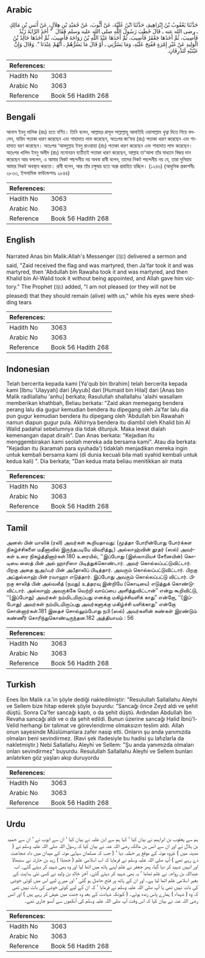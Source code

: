 ## Arabic


<div dir="rtl" lang="ar" style={{fontSize:'larger',backgroundColor:'#f8f9fa',padding:20}}>
حَدَّثَنَا يَعْقُوبُ بْنُ إِبْرَاهِيمَ، حَدَّثَنَا ابْنُ عُلَيَّةَ، عَنْ أَيُّوبَ، عَنْ حُمَيْدِ بْنِ هِلاَلٍ، عَنْ أَنَسِ بْنِ مَالِكٍ ـ رضى الله عنه ـ قَالَ خَطَبَ رَسُولُ اللَّهِ صلى الله عليه وسلم فَقَالَ ‏ "‏ أَخَذَ الرَّايَةَ زَيْدٌ فَأُصِيبَ، ثُمَّ أَخَذَهَا جَعْفَرٌ فَأُصِيبَ، ثُمَّ أَخَذَهَا عَبْدُ اللَّهِ بْنُ رَوَاحَةَ فَأُصِيبَ، ثُمَّ أَخَذَهَا خَالِدُ بْنُ الْوَلِيدِ عَنْ غَيْرِ إِمْرَةٍ فَفُتِحَ عَلَيْهِ، وَمَا يَسُرُّنِي ـ أَوْ قَالَ مَا يَسُرُّهُمْ ـ أَنَّهُمْ عِنْدَنَا ‏"‏‏.‏ وَقَالَ وَإِنَّ عَيْنَيْهِ لَتَذْرِفَانِ‏.‏
</div>
<div style={{backgroundColor:'#f8f9fa',padding:20, marginBottom: 10}}><table> <thead> <tr> <th>References:</th> <th></th> </tr> </thead> <tbody><tr><td>Hadith No</td><td>3063</td></tr><tr><td>Arabic No</td><td>3063</td></tr><tr><td>Reference</td><td>Book 56 Hadith 268</td></tr></tbody></table></div>

## Bengali


<div dir="ltr" lang="bn" style={{fontSize:'larger',backgroundColor:'#f8f9fa',padding:20}}>
আনাস ইবনু মালিক (রাঃ) হতে বর্ণিত। তিনি বলেন, আল্লাহর রাসূল সাল্লাল্লাহু আলাইহি ওয়াসাল্লাম খুত্বা দিতে গিয়ে বললেন, যায়িদ পতাকা ধারণ করেছেন এবং শাহাদাত লাভ করেছেন, অতঃপর জা‘ফর (রাঃ) পতাকা ধারণ করেছেন এবং শাহাদাত বরণ করেছেন। অতঃপর ‘আবদুল্লাহ ইবনু রাওয়াহা (রাঃ) পতাকা ধারণ করেছেন এবং শাহাদাত লাভ করেছেন। অতঃপর খালিদ ইবনু অলীদ (রাঃ) মনোনয়ন ব্যতীতই পতাকা ধারণ করেছেন, আল্লাহ তা‘আলা তাঁর মাধ্যমে বিজয় দান করেছেন আর বললেন, এ আমার নিকট পছন্দনীয় নয় অথবা রাবী বলেন, তাদের নিকট পছন্দনীয় নয় যে, তারা দুনিয়ায় আমার নিকট অবস্থান করতো। রাবী বলেন, আর তাঁর চক্ষুদ্বয় হতে অশ্রু প্রবাহিত হচ্ছিল। (১২৪৬) (আধুনিক প্রকাশনীঃ ২৮৩৩, ইসলামিক ফাউন্ডেশনঃ ২৮৪৪)
</div>
<div style={{backgroundColor:'#f8f9fa',padding:20, marginBottom: 10}}><table> <thead> <tr> <th>References:</th> <th></th> </tr> </thead> <tbody><tr><td>Hadith No</td><td>3063</td></tr><tr><td>Arabic No</td><td>3063</td></tr><tr><td>Reference</td><td>Book 56 Hadith 268</td></tr></tbody></table></div>

## English


<div dir="ltr" lang="en" style={{fontSize:'larger',backgroundColor:'#f8f9fa',padding:20}}>
Narrated Anas bin Malik:Allah's Messenger (ﷺ) delivered a sermon and said, "Zaid received the flag and was martyred, then Ja'far took it and was martyred, then 'Abdullah bin Rawaha took it and was martyred, and then Khalid bin Al-Walid took it without being appointed, and Allah gave him victory." The Prophet (ﷺ) added, "I am not pleased (or they will not be pleased) that they should remain (alive) with us," while his eyes were shedding tears
</div>
<div style={{backgroundColor:'#f8f9fa',padding:20, marginBottom: 10}}><table> <thead> <tr> <th>References:</th> <th></th> </tr> </thead> <tbody><tr><td>Hadith No</td><td>3063</td></tr><tr><td>Arabic No</td><td>3063</td></tr><tr><td>Reference</td><td>Book 56 Hadith 268</td></tr></tbody></table></div>

## Indonesian


<div dir="ltr" lang="id" style={{fontSize:'larger',backgroundColor:'#f8f9fa',padding:20}}>
Telah bercerita kepada kami [Ya'qub bin Ibrahim] telah bercerita kepada kami [Ibnu 'Ulayyah] dari [Ayyub] dari [Humaid bin Hilal] dari [Anas bin Malik radliallahu 'anhu] berkata; Rasulullah shallallahu 'alaihi wasallam memberikan khathbah, Beliau berkata: "Zaid akan memegang bendera perang lalu dia gugur kemudian bendera itu dipegang oleh Ja'far lalu dia pun gugur kemudian bendera itu dipegang oleh 'Abdullah bin Rawahah namun diapun gugur pula. Akhirnya bendera itu diambil oleh Khalid bin Al Walid padahal sebelumnya dia tidak ditunjuk. Maka lewat dialah kemenangan dapat diraih". Dan Anas berkata: "Kejadian itu menggembirakan kami seolah mereka ada bersama kami". Atau dia berkata: "Kejadian itu (karamah para syuhada') tidaklah menjadikan mereka ingin untuk kembali bersama kami (di dunia kecuali bila mati syahid kembali untuk kedua kali) ". Dia berkata; "Dan kedua mata beliau menitikkan air mata
</div>
<div style={{backgroundColor:'#f8f9fa',padding:20, marginBottom: 10}}><table> <thead> <tr> <th>References:</th> <th></th> </tr> </thead> <tbody><tr><td>Hadith No</td><td>3063</td></tr><tr><td>Arabic No</td><td>3063</td></tr><tr><td>Reference</td><td>Book 56 Hadith 268</td></tr></tbody></table></div>

## Tamil


<div dir="ltr" lang="ta" style={{fontSize:'larger',backgroundColor:'#f8f9fa',padding:20}}>
அனஸ் பின் மாலிக் (ரலி) அவர்கள் கூறியதாவது: (மூத்தா போரின்போது போர்க்கள நிகழ்ச்சிகளை மதீனாவில் இருந்தபடியே விவரித்து,) அல்லாஹ்வின் தூதர் (ஸல்) அவர்கள் உரை நிகழ்த்தினார்கள்.180 உரையில், ‘‘இப்போது (இஸ்லாமியச் சேனையின்) கொடியை ஸைத் பின் அல் ஹாரிஸா பிடித்துக்கொண்டார். அவர் கொல்லப்பட்டுவிட்டார். பிறகு அதை ஜஅஃபர் பின் அபீதாலிப் பிடித்தார். அவரும் கொல்லப்பட்டுவிட்டார். பிறகு அப்துல்லாஹ் பின் ரவாஹா எடுத்தார். இப்போது அவரும் கொல்லப்பட்டு விட்டார். பிறகு காலித் பின் அல்வலீத் (நமது) உத்தரவு இன்றியே (கொடியை) எடுத்துக் கொண்டுவிட்டார். அல்லாஹ் அவருக்கே வெற்றி வாய்ப்பை அளித்துவிட்டான்” என்று கூறிவிட்டு, ‘‘(இப்போது) அவர்கள் நம்மிடமிருப்பது எனக்கு மகிழ்ச்சியளிக் காது” என்றோ, ‘‘(இப்போது) அவர்கள் நம்மிடமிருப்பது அவர்களுக்கு மகிழ்ச்சி யளிக்காது” என்றோ சொன்னார்கள்.181 இதைச் சொல்லும்போது நபி (ஸல்) அவர்களின் கண்கள் இரண்டும் கண்ணீர் சொரிந்துகொண்டிருந்தன.182 அத்தியாயம் : 56
</div>
<div style={{backgroundColor:'#f8f9fa',padding:20, marginBottom: 10}}><table> <thead> <tr> <th>References:</th> <th></th> </tr> </thead> <tbody><tr><td>Hadith No</td><td>3063</td></tr><tr><td>Arabic No</td><td>3063</td></tr><tr><td>Reference</td><td>Book 56 Hadith 268</td></tr></tbody></table></div>

## Turkish


<div dir="ltr" lang="tr" style={{fontSize:'larger',backgroundColor:'#f8f9fa',padding:20}}>
Enes İbn Malik r.a.'in şöyle dediği nakledilmiştir: "Resulullah Sallallahu Aleyhi ve Sellem bize hitap ederek şöyle buyurdu: "Sancağı önce Zeyd aldı ve şehit düştü. Sonra Ca'fer sancağı kaptı, o da şehit düştü. Ardından Abdullah İbn Revaha sancağı aldı ve o da şehit edildi. Bunun üzerine sancağı Halid İbnü'l-Velid herhangi bir talimat ve görevlendirme olmaksızın teslim aldı. Allah onun sayesinde Müslümanlara zafer nasip etti. Onların şu anda yanımızda olmaları beni sevindirmez. (Ravi şek ifadesiyle bu hadisi şu lafızlarla da nakletmiştir.) Nebi Sallallahu Aleyhi ve Sellem: "Şu anda yanımızda olmaları onları sevindirmez" buyurdu. Resulullah Sallallahu Aleyhi ve Sellem bunları anlatırken göz yaşları akıp duruyordu
</div>
<div style={{backgroundColor:'#f8f9fa',padding:20, marginBottom: 10}}><table> <thead> <tr> <th>References:</th> <th></th> </tr> </thead> <tbody><tr><td>Hadith No</td><td>3063</td></tr><tr><td>Arabic No</td><td>3063</td></tr><tr><td>Reference</td><td>Book 56 Hadith 268</td></tr></tbody></table></div>

## Urdu


<div dir="rtl" lang="ur" style={{fontSize:'larger',backgroundColor:'#f8f9fa',padding:20}}>
ہم سے یعقوب بن ابراہیم نے بیان کیا ‘ کہا ہم سے ابن علیہ نے بیان کیا ‘ ان سے ایوب نے ‘ ان سے حمید بن ہلال نے اور ان سے انس بن مالک رضی اللہ عنہ نے بیان کیا کہ رسول اللہ صلی اللہ علیہ وسلم نے ( مدینہ میں ) غزوہ موتہ کے موقع پر خطبہ دیا ‘ ( جب کہ مسلمان سپاہی موتہ کے میدان میں داد شجاعت دے رہے تھے ) آپ صلی اللہ علیہ وسلم نے فرمایا کہ اب اسلامی عَلم ( جھنڈا ) زید بن حارثہ نے سنبھالا اور انہیں شہید کر دیا گیا، پھر جعفر نے عَلم اپنے ہاتھ میں اٹھا لیا اور وہ بھی شہید کر دیئے گئے۔ اب عبداللہ بن رواحہ نے عَلم تھاما ‘ یہ بھی شہید کر دیئے گئے۔ آخر خالد بن ولید نے کسی نئی ہدایت کے بغیر اسلامی عَلم اٹھا لیا ہے۔ اور ان کے ہاتھ پر فتح حاصل ہو گئی ‘ اور میرے لیے اس میں کوئی خوشی کی بات نہیں تھی یا آپ صلی اللہ علیہ وسلم نے فرمایا ‘ کہ ان کے لیے کوئی خوشی کی بات نہیں تھی کہ وہ ( شہداء ) ہمارے پاس زندہ ہوتے۔ ( کیونکہ شہادت کے بعد وہ جنت میں عیش کر رہے ہیں ) اور انس رضی اللہ عنہ نے بیان کیا کہ اس وقت آپ صلی اللہ علیہ وسلم کی آنکھوں سے آنسو جاری تھے۔
</div>
<div style={{backgroundColor:'#f8f9fa',padding:20, marginBottom: 10}}><table> <thead> <tr> <th>References:</th> <th></th> </tr> </thead> <tbody><tr><td>Hadith No</td><td>3063</td></tr><tr><td>Arabic No</td><td>3063</td></tr><tr><td>Reference</td><td>Book 56 Hadith 268</td></tr></tbody></table></div>